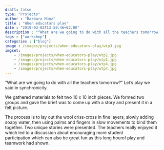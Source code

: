 ---
draft: false
type: "Projects"
author : "Barbara Münz"
title : "When educators play"
date : "2019-03-02T13:50:46+02:00"
description : "“What are we going to do with all the teachers tomorrow?” Let’s play we said in synchronicity."
tags : ["workshop"]
categories : ["blog"]
image : /images/projects/when-educators-play/wtp3.jpg
imgset:
    - /images/projects/when-educators-play/wtp2.jpg
    - /images/projects/when-educators-play/wtp1.jpg
    - /images/projects/when-educators-play/wtp4.jpg
    - /images/projects/when-educators-play/wtp4.jpg
---

“What are we going to do with all the teachers tomorrow?” Let’s play we said in synchronicity.

We gathered materials to felt two 10 x 10 inch pieces. We formed two groups and gave the brief was to come up with a story and present it in a felt picture. 

The process is to lay out the wool criss-cross in fine layers, slowly adding soapy water, then using palms and fingers in slow movements to bind them together. Two unique stories were presented. The teachers really enjoyed it which led to a discussion about encouraging more student participation which can also be great fun as this long hourof play and teamwork had shown.
